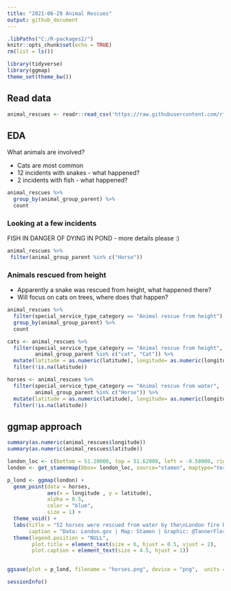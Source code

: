 ```yaml
---
title: "2021-06-29 Animal Rescues"
output: github_document
---
```


```r
.libPaths("C:/R-packages2/")
knitr::opts_chunk$set(echo = TRUE)
rm(list = ls())
```

```r
library(tidyverse)
library(ggmap)
theme_set(theme_bw())
```

## Read data 

```r
animal_rescues <- readr::read_csv('https://raw.githubusercontent.com/rfordatascience/tidytuesday/master/data/2021/2021-06-29/animal_rescues.csv')
```

## EDA

What animals are involved?

* Cats are most common
* 12 incidents with snakes - what happened?
* 2 incidents with fish - what happened?

```r
animal_rescues %>% 
  group_by(animal_group_parent) %>% 
  count
```

### Looking at a few incidents

FISH IN DANGER OF DYING IN POND - more details please :) 

```r
animal_rescues %>% 
 filter(animal_group_parent %in% c("Horse"))
```

### Animals rescued from height
* Apparently a snake was rescued from height, what happened there? 
* Will focus on cats on trees, where does that happen?

```r
animal_rescues %>% 
  filter(special_service_type_category == "Animal rescue from height") %>% 
  group_by(animal_group_parent) %>% 
  count
```


```r
cats <- animal_rescues %>% 
  filter(special_service_type_category == "Animal rescue from height",
         animal_group_parent %in% c("cat", "Cat")) %>% 
  mutate(latitude = as.numeric(latitude), longitude= as.numeric(longitude)) %>% 
  filter(!is.na(latitude))
```

```r
horses <- animal_rescues %>% 
  filter(special_service_type_category == "Animal rescue from water",
         animal_group_parent %in% c("Horse")) %>% 
  mutate(latitude = as.numeric(latitude), longitude= as.numeric(longitude)) %>% 
  filter(!is.na(latitude))
```

## ggmap approach

```r
summary(as.numeric(animal_rescues$longitude))
summary(as.numeric(animal_rescues$latitude))
```


```r
london_loc <- c(bottom = 51.20000, top = 51.62000, left = -0.58000, right = 0.37000)
london <- get_stamenmap(bbox= london_loc, source="stamen", maptype="terrain", crop=FALSE)
```


```r
p_lond <- ggmap(london) +
  geom_point(data = horses, 
             aes(x = longitude , y = latitude),
             alpha = 0.5,
             color = "blue",
             size = 1) +
  theme_void() +
  labs(title = "52 horses were rescued from water by the\nLondon fire brigade between 2009 and 2021",
       caption = "Data: London.gov | Map: Stamen | Graphic: @TannerFlorian") +
  theme(legend.position = "NULL",
        plot.title = element_text(size = 6, hjust = 0.5, vjust = 2),
        plot.caption = element_text(size = 4.5, hjust = 1))
  
```

```r
ggsave(plot = p_lond, filename = "horses.png", device = "png",  units = "in", width = 4, height = 2.25, scale = 1, type = "cairo")
```

```r
sessionInfo()
```


